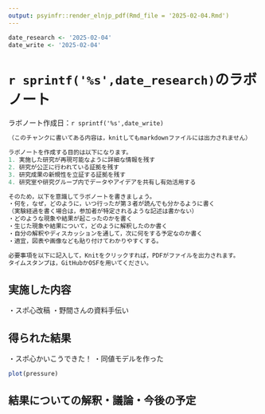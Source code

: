 ```yaml
---
output: psyinfr::render_elnjp_pdf(Rmd_file = '2025-02-04.Rmd')
---
```


```r
date_research <- '2025-02-04'
date_write <- '2025-02-04'
```

# `r sprintf('%s',date_research)`のラボノート

ラボノート作成日：`r sprintf('%s',date_write)`


```r
（このチャンクに書いてある内容は，knitしてもmarkdownファイルには出力されません）

ラボノートを作成する目的は以下になります。
1. 実施した研究が再現可能なように詳細な情報を残す
2. 研究が公正に行われている証拠を残す
3. 研究成果の新規性を立証する証拠を残す
4. 研究室や研究グループ内でデータやアイデアを共有し有効活用する

そのため，以下を意識してラボノートを書きましょう。
・何を，なぜ，どのように，いつ行ったが第３者が読んでも分かるように書く
（実験経過を書く場合は，参加者が特定されるような記述は書かない）
・どのような現象や結果が起こったのかを書く
・生じた現象や結果について，どのように解釈したのか書く
・自分の解釈やディスカッションを通して，次に何をする予定なのか書く
・適宜，図表や画像なども貼り付けてわかりやすくする。

必要事項を以下に記入して，Knitをクリックすれば，PDFがファイルを出力されます。
タイムスタンプは，GitHubかOSFを用いてください。
```

## 実施した内容

・スポ心改稿
・野間さんの資料手伝い

## 得られた結果

・スポ心かいこうできた！
・同値モデルを作った

```r
plot(pressure)
```


## 結果についての解釈・議論・今後の予定

